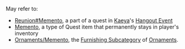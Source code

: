 {{Disambiguation}}
May refer to:
* [[Reunion#Memento]], a part of a quest in [[Kaeya]]'s [[Hangout Event]]
* [[Quest Item#Memento Quest Items|Memento]], a type of Quest item that permanently stays in player's inventory
* [[Ornaments/Memento]], the [[Furnishing Subcategory]] of [[Ornaments]].